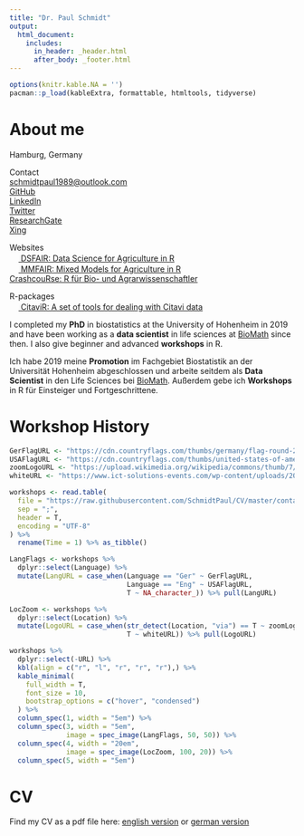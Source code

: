 ---
title: "Dr. Paul Schmidt"
output: 
  html_document:
    includes:
      in_header: _header.html
      after_body: _footer.html
---

```{r setup, echo=FALSE, warning=FALSE, message=FALSE}
options(knitr.kable.NA = '')
pacman::p_load(kableExtra, formattable, htmltools, tidyverse)
```

# About me

<div class = "row"> <div class = "col-md-5">

<!-- Contact symbols -->
<style>
p.small {line-height: 1;}
</style>

<p class="small">
<i class="fa fa-home" style="color: #002c52;">
</i> Hamburg, Germany </br>

Contact </br>
<a href="mailto:schmidtpaul1989@outlook.com">
<i class="fa fa-envelope" style="color: #002c52;">
</i> schmidtpaul1989@outlook.com </a> </br>
<a href="https://github.com/SchmidtPaul/">
<i class="fa fa-github" style="color: #002c52;">
</i> GitHub </a> </br>
<a href="https://www.linkedin.com/in/schmidtpaul1989/">
<i class="fa fa-linkedin" style="color: #002c52;">
</i> LinkedIn </a> </br>
<a href="https://twitter.com/SchmidtPaul1989">
<i class="fa fa-twitter" style="color: #002c52;">
</i> Twitter </a> </br>
<a href="https://www.researchgate.net/profile/Paul_Schmidt17">
<i class="fa fa-pencil" style="color: #002c52;">
</i> ResearchGate </a> </br>
<a href="https://www.xing.com/profile/Paul_Schmidt393/cv">
<i class="fa fa-xing" style="color: #002c52;">
</i> Xing </a> 

</div> <div class = "col-md-7">

Websites</br>
<a href="https://schmidtpaul.github.io/DSFAIR/">
<img src="https://raw.githubusercontent.com/SchmidtPaul/DSFAIR/master/img/logo/favicon-32x32.png" width=16 height=16/>
</i> DSFAIR: Data Science for Agriculture in R </a> </br>
<a href="https://schmidtpaul.github.io/MMFAIR/">
<img src="https://raw.githubusercontent.com/SchmidtPaul/MMFAIR/master/img/logo/favicon-32x32.png" width=16 height=16/>
</i> MMFAIR: Mixed Models for Agriculture in R </a> </br>
<a href="https://schmidtpaul.github.io/crashcouRse/">
<i class="fa fa-window-maximize" style="color: #002c52;">
</i> CrashcouRse: R für Bio- und Agrarwissenschaftler </a> </br>

R-packages </br>
<a href="https://schmidtpaul.github.io/CitaviR/">
<img src="https://raw.githubusercontent.com/SchmidtPaul/CitaviR/master/docs/favicon-32x32.png" width=16 height=16/>
</i> CitaviR: A set of tools for dealing with Citavi data </a> </br>

</p>

</div> </div>

<!-- Kurzbeschreibung -->
<div class = "row"> <div class = "col-md-5">
I completed my **PhD** in biostatistics at the University of Hohenheim in 2019 and have been working as a **data scientist** in life sciences at [BioMath](https://www.biomath.de/) since then. I also give beginner and advanced **workshops** in R.
</div> <div class = "col-md-7">
Ich habe 2019 meine **Promotion** im Fachgebiet Biostatistik an der Universität Hohenheim abgeschlossen und arbeite seitdem als **Data Scientist** in den Life Sciences bei [BioMath](https://www.biomath.de/). Außerdem gebe ich **Workshops** in R für Einsteiger und Fortgeschrittene.
</div> </div>

# Workshop History

<!-- Workshop Tabelle -->
```{r workshops, echo=FALSE, warning=FALSE, message=FALSE}
GerFlagURL <- "https://cdn.countryflags.com/thumbs/germany/flag-round-250.png"
USAFlagURL <- "https://cdn.countryflags.com/thumbs/united-states-of-america/flag-round-250.png"
zoomLogoURL <- "https://upload.wikimedia.org/wikipedia/commons/thumb/7/7b/Zoom_Communications_Logo.svg/1200px-Zoom_Communications_Logo.svg.png"
whiteURL <- "https://www.ict-solutions-events.com/wp-content/uploads/2020/03/plain-white-background-300x200.jpg"

workshops <- read.table(
  file = "https://raw.githubusercontent.com/SchmidtPaul/CV/master/contactinfo/workshophistory.csv",
  sep = ";",
  header = T,
  encoding = "UTF-8"
) %>%
  rename(Time = 1) %>% as_tibble()

LangFlags <- workshops %>% 
  dplyr::select(Language) %>% 
  mutate(LangURL = case_when(Language == "Ger" ~ GerFlagURL,
                             Language == "Eng" ~ USAFlagURL,
                             T ~ NA_character_)) %>% pull(LangURL)

LocZoom <- workshops %>% 
  dplyr::select(Location) %>% 
  mutate(LogoURL = case_when(str_detect(Location, "via") == T ~ zoomLogoURL,
                             T ~ whiteURL)) %>% pull(LogoURL)

workshops %>%
  dplyr::select(-URL) %>%
  kbl(align = c("r", "l", "r", "r", "r"),) %>%
  kable_minimal(
    full_width = T,
    font_size = 10,
    bootstrap_options = c("hover", "condensed")
  ) %>%
  column_spec(1, width = "5em") %>%
  column_spec(3, width = "5em",
              image = spec_image(LangFlags, 50, 50)) %>%
  column_spec(4, width = "20em",
              image = spec_image(LocZoom, 100, 20)) %>%
  column_spec(5, width = "5em")
```

# CV

Find my CV as a pdf file here: [english version](https://github.com/SchmidtPaul/CV/blob/master/CVeng.pdf) or [german version](https://github.com/SchmidtPaul/CV/blob/master/CVger.pdf)